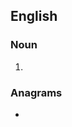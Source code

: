 ==English==

===Noun===
{{head|en|noun form}}

# {{plural of|en|timbrel}}

===Anagrams===
* {{anagrams|en|a=beilmrst|Trimbles}}